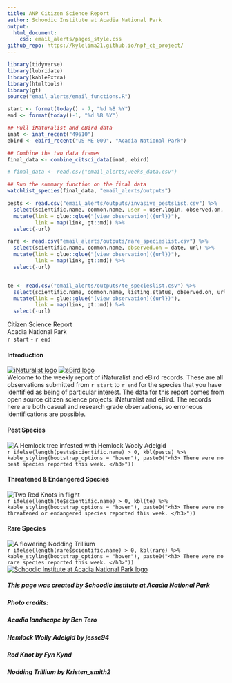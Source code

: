 ```yaml
---
title: ANP Citizen Science Report
author: Schoodic Institute at Acadia National Park
output: 
  html_document:
    css: email_alerts/pages_style.css
github_repo: https://kylelima21.github.io/npf_cb_project/
---
```



```r
library(tidyverse)
library(lubridate)
library(kableExtra)
library(htmltools)
library(gt)
source("email_alerts/email_functions.R")

start <- format(today() - 7, "%d %B %Y")
end <- format(today()-1, "%d %B %Y")

## Pull iNaturalist and eBird data
inat <- inat_recent("49610")
ebird <- ebird_recent("US-ME-009", "Acadia National Park")

## Combine the two data frames
final_data <- combine_citsci_data(inat, ebird)

# final_data <- read.csv("email_alerts/weeks_data.csv")

## Run the summary function on the final data
watchlist_species(final_data, "email_alerts/outputs")

pests <- read.csv("email_alerts/outputs/invasive_pestslist.csv") %>% 
  select(scientific.name, common.name, user = user.login, observed.on, url) %>% 
  mutate(link = glue::glue("[view observation]({url})"),
         link = map(link, gt::md)) %>%
  select(-url)

rare <- read.csv("email_alerts/outputs/rare_specieslist.csv") %>% 
  select(scientific.name, common.name, observed.on = date, url) %>% 
  mutate(link = glue::glue("[view observation]({url})"),
         link = map(link, gt::md)) %>%
  select(-url)


te <- read.csv("email_alerts/outputs/te_specieslist.csv") %>% 
  select(scientific.name, common.name, listing.status, observed.on, url) %>% 
  mutate(link = glue::glue("[view observation]({url})"),
         link = map(link, gt::md)) %>%
  select(-url)

```


<!-- Header -->
<div class = "title-box">
  <div class = "titlemain">
  Citizen Science Report
  </div>
  <div class = "titlemain2">
  Acadia National Park
  </div>
  <div class = "subtitle"> 
  `r start` - `r end`
  </div>
</div>



<!-- Introduction -->
<div class = "intro-box">
  <div class = "body-title-box">
  <i class = "body-box-icon"></i>
  <h4 class = "body-titles"> Introduction </h4>
  </div>
  <div class = "intro-img-box">
  <a href = "https://www.inaturalist.org/"><img src = "email_alerts/img/inat.png" alt = "iNaturalist    logo" class = "inat-logo"></a>
  <a href = "https://ebird.org/"><img src = "email_alerts/img/ebird.png" alt = "eBird logo" class =     "ebird-logo"></a>
  </div>
  <div class = "intro-text">
  Welcome to the weekly report of iNaturalist and eBird records. These are all observations submitted    from `r start` to `r end` for the species that you have identified as being of particular interest.
  The data for this report comes from open source citizen science projects: iNaturalist and eBird. The   records here are both casual and research grade observations, so erroneous identifications are        possible.
  </div>
</div>



<!-- Pests -->
<div class = "pests-box">
  <div class = "body-title-box">
  <i class = "body-box-icon"></i>
  <h4 class = "body-titles"> Pest Species </h4>
  </div>
  <div class = "pests-img-box">
  <img src = "email_alerts/img/hwa.jpeg" alt = "A Hemlock tree infested with Hemlock Wooly Adelgid"     class = "pests-img">
  </div>
  <div class = "pests-table">
  `r ifelse(length(pests$scientific.name) > 0, kbl(pests) %>% kable_styling(bootstrap_options = "hover"), paste0("<h3> There were no pest species reported this week. </h3>"))`
  </div>
</div>



<!-- Threatened and Endangered -->
<div class = "te-box">
  <div class = "body-title-box">
  <i class = "body-box-icon"></i>
  <h4 class = "body-titles"> Threatened & Endangered Species </h4>
  </div>
  <div class = "te-img-box">
  <img src = "email_alerts/img/rekn.jpeg" alt = "Two Red Knots in flight" class = "te-img">
  </div>
  <div class = "te-table">
  `r ifelse(length(te$scientific.name) > 0, kbl(te) %>% kable_styling(bootstrap_options = "hover"), paste0("<h3> There were no threatened or endangered species reported this week. </h3>"))`
  </div>
</div>



<!-- Rare species -->
<div class = "rare-box">
  <div class = "body-title-box">
  <i class = "body-box-icon"></i>
  <h4 class = "body-titles"> Rare Species </h4>
  </div>
  <div class = "rare-img-box">
  <img src = "email_alerts/img/notr.jpeg" alt = "A flowering Nodding Trillium" class = "rare-img">
  </div>
  <div class = "rare-table">
  `r ifelse(length(rare$scientific.name) > 0, kbl(rare) %>% kable_styling(bootstrap_options = "hover"), paste0("<h3> There were no rare species reported this week. </h3>"))`
  </div>
</div>



<!-- Credits -->
<div class = "credits-box">
  <div>
  <a href = "https://schoodicinstitute.org/"><img src = "email_alerts/img/schoodic_horizontal.jpeg"     alt = "Schoodic Institute at Acadia National Park logo" class = "schoodic-img"></a>
  <h5 class = "credits-text"> This page was created by Schoodic Institute at Acadia National Park       </h5>
  </div>
  <div class = "credits-text">
  <h5> Photo credits: </h5>
  <h5> Acadia landscape by Ben Tero </h5>
  <h5> Hemlock Wolly Adelgid by jesse94 </h5>
  <h5> Red Knot by Fyn Kynd </h5>
  <h5> Nodding Trillium by Kristen_smith2 </h5>
  </div>
</div>
